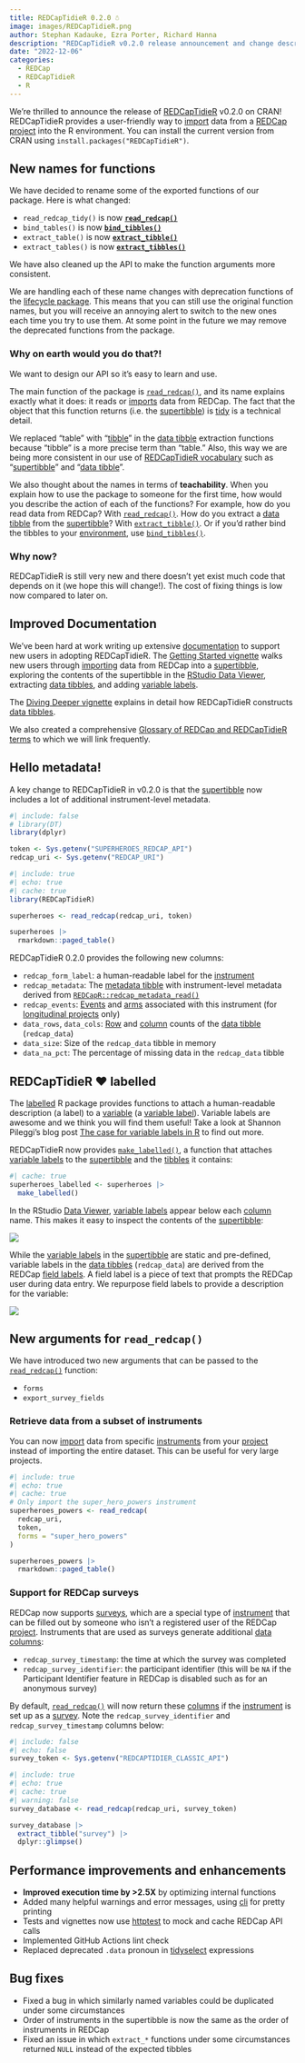 ```yaml
---
title: REDCapTidieR 0.2.0 ☃️
image: images/REDCapTidieR.png
author: Stephan Kadauke, Ezra Porter, Richard Hanna
description: "REDCapTidieR v0.2.0 release announcement and change descriptions."
date: "2022-12-06"
categories:
  - REDCap
  - REDCapTidieR
  - R
---
```


We're thrilled to announce the release of [REDCapTidieR](https://chop-cgtinformatics.github.io/REDCapTidieR/) v0.2.0 on CRAN! REDCapTidieR provides a user-friendly way to [import](https://chop-cgtinformatics.github.io/REDCapTidieR/articles/glossary.html#import) data from a [REDCap](https://www.project-redcap.org/) [project](https://chop-cgtinformatics.github.io/REDCapTidieR/articles/glossary.html#project) into the R environment. You can install the current version from CRAN using `install.packages("REDCapTidieR")`.

## New names for functions

We have decided to rename some of the exported functions of our package. Here is what changed:

-   `read_redcap_tidy()` is now [**`read_redcap()`**](https://chop-cgtinformatics.github.io/REDCapTidieR/reference/read_redcap.html)
-   `bind_tables()` is now [**`bind_tibbles()`**](https://chop-cgtinformatics.github.io/REDCapTidieR/reference/bind_tibbles.html)
-   `extract_table()` is now [**`extract_tibble()`**](https://chop-cgtinformatics.github.io/REDCapTidieR/reference/extract_tibble.html)
-   `extract_tables()` is now [**`extract_tibbles()`**](https://chop-cgtinformatics.github.io/REDCapTidieR/reference/extract_tibbles.html)

We have also cleaned up the API to make the function arguments more consistent.

We are handling each of these name changes with deprecation functions of the [lifecycle package](https://lifecycle.r-lib.org/index.html). This means that you can still use the original function names, but you will receive an annoying alert to switch to the new ones each time you try to use them. At some point in the future we may remove the deprecated functions from the package.

### Why on earth would you do that?!

We want to design our API so it's easy to learn and use.

The main function of the package is [`read_redcap()`](https://chop-cgtinformatics.github.io/REDCapTidieR/reference/read_redcap.html), and its name explains exactly what it does: it reads or [imports](https://chop-cgtinformatics.github.io/REDCapTidieR/articles/glossary.html#import) data from REDCap. The fact that the object that this function returns (i.e. the [supertibble](https://chop-cgtinformatics.github.io/REDCapTidieR/articles/glossary.html#supertibble)) is [tidy](https://chop-cgtinformatics.github.io/REDCapTidieR/articles/glossary.html#tidy) is a technical detail.

We replaced "table" with "[tibble](https://chop-cgtinformatics.github.io/REDCapTidieR/articles/glossary.html#tibble)" in the [data tibble](https://chop-cgtinformatics.github.io/REDCapTidieR/articles/glossary.html#data-tibble) extraction functions because "tibble" is a more precise term than "table." Also, this way we are being more consistent in our use of [REDCapTidieR vocabulary](https://chop-cgtinformatics.github.io/REDCapTidieR/articles/glossary.html) such as "[supertibble](https://chop-cgtinformatics.github.io/REDCapTidieR/articles/glossary.html#supertibble)" and "[data tibble](https://chop-cgtinformatics.github.io/REDCapTidieR/articles/glossary.html#data-tibble)".

We also thought about the names in terms of **teachability**. When you explain how to use the package to someone for the first time, how would you describe the action of each of the functions? For example, how do you read data from REDCap? With [`read_redcap()`](https://chop-cgtinformatics.github.io/REDCapTidieR/reference/read_redcap.html). How do you extract a [data tibble](https://chop-cgtinformatics.github.io/REDCapTidieR/articles/glossary.html#data-tibble) from the [supertibble](https://chop-cgtinformatics.github.io/REDCapTidieR/articles/glossary.html#supertibble)? With [`extract_tibble()`](https://chop-cgtinformatics.github.io/REDCapTidieR/reference/extract_tibble.html). Or if you'd rather bind the tibbles to your [environment](https://chop-cgtinformatics.github.io/REDCapTidieR/articles/glossary.html#environment), use [`bind_tibbles()`](https://chop-cgtinformatics.github.io/REDCapTidieR/reference/bind_tibbles.html).

### Why now?

REDCapTidieR is still very new and there doesn't yet exist much code that depends on it (we hope this will change!). The cost of fixing things is low now compared to later on.

## Improved Documentation

We've been hard at work writing up extensive [documentation](https://chop-cgtinformatics.github.io/REDCapTidieR/index.html) to support new users in adopting REDCapTidieR. The [Getting Started vignette](https://chop-cgtinformatics.github.io/REDCapTidieR/articles/REDCapTidieR.html) walks new users through [importing](https://chop-cgtinformatics.github.io/REDCapTidieR/articles/glossary.html#import) data from REDCap into a [supertibble](https://chop-cgtinformatics.github.io/REDCapTidieR/articles/glossary.html#supertibble), exploring the contents of the supertibble in the [RStudio Data Viewer](https://chop-cgtinformatics.github.io/REDCapTidieR/articles/glossary.html#data-viewer), extracting [data tibbles](https://chop-cgtinformatics.github.io/REDCapTidieR/articles/glossary.html#data-tibble), and adding [variable labels](https://chop-cgtinformatics.github.io/REDCapTidieR/articles/glossary.html#variable-label).

The [Diving Deeper vignette](https://chop-cgtinformatics.github.io/REDCapTidieR/articles/diving_deeper.html) explains in detail how REDCapTidieR constructs [data tibbles](https://chop-cgtinformatics.github.io/REDCapTidieR/articles/glossary.html#data-tibble).

We also created a comprehensive [Glossary of REDCap and REDCapTidieR terms](https://chop-cgtinformatics.github.io/REDCapTidieR/articles/glossary.html) to which we will link frequently.

## Hello metadata!

A key change to REDCapTidieR in v0.2.0 is that the [supertibble](https://chop-cgtinformatics.github.io/REDCapTidieR/articles/glossary.html#supertibble) now includes a lot of additional instrument-level metadata.

```r
#| include: false
# library(DT)
library(dplyr)

token <- Sys.getenv("SUPERHEROES_REDCAP_API")
redcap_uri <- Sys.getenv("REDCAP_URI")
```

```r
#| include: true
#| echo: true
#| cache: true
library(REDCapTidieR)

superheroes <- read_redcap(redcap_uri, token)

superheroes |>
  rmarkdown::paged_table()
```

REDCapTidieR 0.2.0 provides the following new columns:

-   `redcap_form_label`: a human-readable label for the [instrument](https://chop-cgtinformatics.github.io/REDCapTidieR/articles/glossary.html#instrument)
-   `redcap_metadata`: The [metadata tibble](https://chop-cgtinformatics.github.io/REDCapTidieR/articles/glossary.html#metadata-tibble) with instrument-level metadata derived from [`REDCapR::redcap_metadata_read()`](https://ouhscbbmc.github.io/REDCapR/reference/redcap_metadata_read.html)
-   `redcap_events`: [Events](https://chop-cgtinformatics.github.io/REDCapTidieR/articles/glossary.html#event) and [arms](https://chop-cgtinformatics.github.io/REDCapTidieR/articles/glossary.html#arm) associated with this instrument (for [longitudinal projects](https://chop-cgtinformatics.github.io/REDCapTidieR/articles/glossary.html#longitudinal-project) only)
-   `data_rows`, `data_cols`: [Row](https://chop-cgtinformatics.github.io/REDCapTidieR/articles/glossary.html#row) and [column](https://chop-cgtinformatics.github.io/REDCapTidieR/articles/glossary.html#column) counts of the [data tibble](https://chop-cgtinformatics.github.io/REDCapTidieR/articles/glossary.html#data-tibble) (`redcap_data`)
-   `data_size`: Size of the `redcap_data` tibble in memory
-   `data_na_pct`: The percentage of missing data in the `redcap_data` tibble

## REDCapTidieR ❤️ labelled

The [labelled](https://larmarange.github.io/labelled/) R package provides functions to attach a human-readable description (a label) to a [variable](https://chop-cgtinformatics.github.io/REDCapTidieR/articles/glossary.html#variable) (a [variable label](https://chop-cgtinformatics.github.io/REDCapTidieR/articles/glossary.html#variable-label)). Variable labels are awesome and we think you will find them useful! Take a look at Shannon Pileggi's blog post [The case for variable labels in R](https://www.pipinghotdata.com/posts/2022-09-13-the-case-for-variable-labels-in-r/) to find out more.

REDCapTidieR now provides [`make_labelled()`](https://chop-cgtinformatics.github.io/REDCapTidieR/reference/make_labelled.html), a function that attaches [variable labels](https://chop-cgtinformatics.github.io/REDCapTidieR/articles/glossary.html#variable-label) to the [supertibble](https://chop-cgtinformatics.github.io/REDCapTidieR/articles/glossary.html#supertibble) and the [tibbles](https://chop-cgtinformatics.github.io/REDCapTidieR/articles/glossary.html#tibble) it contains:

```r
#| cache: true
superheroes_labelled <- superheroes |>
  make_labelled()
```

In the RStudio [Data Viewer](https://chop-cgtinformatics.github.io/REDCapTidieR/articles/glossary.html#data-viewer), [variable labels](https://chop-cgtinformatics.github.io/REDCapTidieR/articles/glossary.html#variable-label) appear below each [column](https://chop-cgtinformatics.github.io/REDCapTidieR/articles/glossary.html#column) name. This makes it easy to inspect the contents of the [supertibble](https://chop-cgtinformatics.github.io/REDCapTidieR/articles/glossary.html#supertibble):

![](images/labelled_supertibble.png){fig-alt="Labelled supertibble"}

While the [variable labels](https://chop-cgtinformatics.github.io/REDCapTidieR/articles/glossary.html#variable-label) in the [supertibble](https://chop-cgtinformatics.github.io/REDCapTidieR/articles/glossary.html#supertibble) are static and pre-defined, variable labels in the [data tibbles](https://chop-cgtinformatics.github.io/REDCapTidieR/articles/glossary.html#data-tibble) (`redcap_data`) are derived from the REDCap [field labels](https://chop-cgtinformatics.github.io/REDCapTidieR/articles/glossary.html#field-label). A field label is a piece of text that prompts the REDCap user during data entry. We repurpose field labels to provide a description for the variable:

![](images/labelled_tibble.png){fig-alt="Labelled tibble"}

## New arguments for `read_redcap()` 

We have introduced two new arguments that can be passed to the [`read_redcap()`](https://chop-cgtinformatics.github.io/REDCapTidieR/reference/read_redcap.html) function:

-   `forms`
-   `export_survey_fields`

### Retrieve data from a subset of instruments

You can now [import](https://chop-cgtinformatics.github.io/REDCapTidieR/articles/glossary.html#import) data from specific [instruments](https://chop-cgtinformatics.github.io/REDCapTidieR/articles/glossary.html#instrument) from your [project](https://chop-cgtinformatics.github.io/REDCapTidieR/articles/glossary.html#project) instead of importing the entire dataset. This can be useful for very large projects.

```r
#| include: true
#| echo: true
#| cache: true
# Only import the super_hero_powers instrument
superheroes_powers <- read_redcap(
  redcap_uri,
  token,
  forms = "super_hero_powers"
)

superheroes_powers |>
  rmarkdown::paged_table()
```

### Support for REDCap surveys

REDCap now supports [surveys](https://chop-cgtinformatics.github.io/REDCapTidieR/articles/glossary.html#survey), which are a special type of [instrument](https://chop-cgtinformatics.github.io/REDCapTidieR/articles/glossary.html#instrument) that can be filled out by someone who isn't a registered user of the REDCap [project](https://chop-cgtinformatics.github.io/REDCapTidieR/articles/glossary.html#project). Instruments that are used as surveys generate additional [data columns](https://chop-cgtinformatics.github.io/REDCapTidieR/articles/glossary.html#data-column):

-   `redcap_survey_timestamp`: the time at which the survey was completed
-   `redcap_survey_identifier`: the participant identifier (this will be `NA` if the Participant Identifier feature in REDCap is disabled such as for an anonymous survey)

By default, [`read_redcap()`](https://chop-cgtinformatics.github.io/REDCapTidieR/reference/read_redcap.html) will now return these [columns](https://chop-cgtinformatics.github.io/REDCapTidieR/articles/glossary.html#column) if the [instrument](https://chop-cgtinformatics.github.io/REDCapTidieR/articles/glossary.html#instrument) is set up as a [survey](https://chop-cgtinformatics.github.io/REDCapTidieR/articles/glossary.html#survey). Note the `redcap_survey_identifier` and `redcap_survey_timestamp` columns below:

```r
#| include: false
#| echo: false
survey_token <- Sys.getenv("REDCAPTIDIER_CLASSIC_API")
```

```r
#| include: true
#| echo: true
#| cache: true
#| warning: false
survey_database <- read_redcap(redcap_uri, survey_token)

survey_database |>
  extract_tibble("survey") |> 
  dplyr::glimpse()

```

## Performance improvements and enhancements

-   **Improved execution time by \>2.5X** by optimizing internal functions
-   Added many helpful warnings and error messages, using [cli](https://cli.r-lib.org/) for pretty printing
-   Tests and vignettes now use [httptest](https://enpiar.com/r/httptest/) to mock and cache REDCap API calls
-   Implemented GitHub Actions lint check
-   Replaced deprecated `.data` pronoun in [tidyselect](https://tidyselect.r-lib.org/reference/language.html) expressions

## Bug fixes

-   Fixed a bug in which similarly named variables could be duplicated under some circumstances
-   Order of instruments in the supertibble is now the same as the order of instruments in REDCap
-   Fixed an issue in which `extract_*` functions under some circumstances returned `NULL` instead of the expected tibbles

